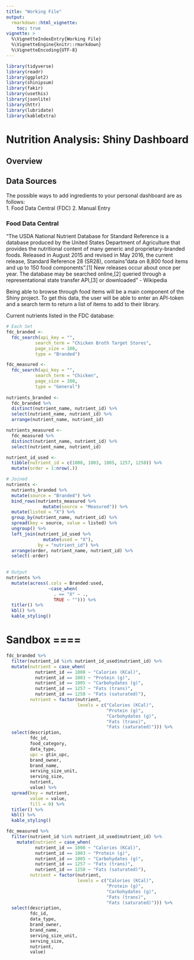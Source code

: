 ```yaml
---
title: "Working File"
output:
  rmarkdown::html_vignette:
    toc: true
vignette: >
  %\VignetteIndexEntry{Working File}
  %\VignetteEngine{knitr::rmarkdown}
  %\VignetteEncoding{UTF-8}
---
```


```r
library(tidyverse)
library(readr)
library(ggplot2)
library(shinipsum)
library(fakir)
library(usethis)
library(jsonlite)
library(httr)
library(lubridate)
library(kableExtra)
```

# Nutrition Analysis: Shiny Dashboard
## Overview


## Data Sources
The possible ways to add ingredients to your personal dashboard are as follows:  
   1. Food Data Central (FDC)
   2. Manual Entry

### Food Data Central
"The USDA National Nutrient Database for Standard Reference is a database produced by the United States Department of Agriculture that provides the nutritional content of many generic and proprietary-branded foods. Released in August 2015 and revised in May 2016, the current release, Standard Reference 28 (SR28), contains "data on 8,800 food items and up to 150 food components".[1] New releases occur about once per year. The database may be searched online,[2] queried through a representational state transfer API,[3] or downloaded"  - Wikipedia

Being able to browse through food items will be a main component of the Shiny project.  To get this data, the user will be able to enter an API-token and a search term to return a list of items to add to their library.  

Current nutrients listed in the FDC database:  
```r
# Each Set
fdc_branded <- 
  fdc_search(api_key = "",
           search_term = "Chicken Broth Target Stores",
           page_size = 100,
           type = "Branded")

fdc_measured <- 
  fdc_search(api_key = "",
           search_term = "Chicken",
           page_size = 100,
           type = "General")
  
nutrients_branded <- 
  fdc_branded %>% 
  distinct(nutrient_name, nutrient_id) %>% 
  select(nutrient_name, nutrient_id) %>% 
  arrange(nutrient_name, nutrient_id)

nutrients_measured <- 
  fdc_measured %>% 
  distinct(nutrient_name, nutrient_id) %>% 
  select(nutrient_name, nutrient_id)

nutrient_id_used <- 
  tibble(nutrient_id = c(1008, 1003, 1005, 1257, 1258)) %>% 
  mutate(order = 1:nrow(.))

# Joined
nutrients <- 
  nutrients_branded %>% 
  mutate(source = "Branded") %>% 
  bind_rows(nutrients_measured %>% 
              mutate(source = "Measured")) %>% 
  mutate(listed = "X") %>% 
  group_by(nutrient_name, nutrient_id) %>% 
  spread(key = source, value = listed) %>% 
  ungroup() %>% 
  left_join(nutrient_id_used %>% 
              mutate(used = "X"),
            by = "nutrient_id") %>% 
  arrange(order, nutrient_name, nutrient_id) %>% 
  select(-order)
  

# Output
nutrients %>% 
  mutate(across(.cols = Branded:used,
                ~case_when(
                  . == "X" ~ .,
                  TRUE ~ ""))) %>% 
  titler() %>% 
  kbl() %>% 
  kable_styling()
```



# Sandbox ====
```r
fdc_branded %>% 
  filter(nutrient_id %in% nutrient_id_used$nutrient_id) %>% 
  mutate(nutrient = case_when(
           nutrient_id == 1008 ~ "Calories (KCal)",
           nutrient_id == 1003 ~ "Protein (g)",
           nutrient_id == 1005 ~ "Carbohydates (g)",
           nutrient_id == 1257 ~ "Fats (trans)",
           nutrient_id == 1258 ~ "Fats (saturated)"),
         nutrient = factor(nutrient, 
                           levels = c("Calories (KCal)", 
                                      "Protein (g)", 
                                      "Carbohydates (g)",
                                      "Fats (trans)", 
                                      "Fats (saturated)"))) %>%  
  select(description,
         fdc_id,
         food_category,
         data_type,
         upc = gtin_upc,
         brand_owner,
         brand_name,
         serving_size_unit,
         serving_size,
         nutrient,
         value) %>% 
  spread(key = nutrient, 
         value = value, 
         fill = 0) %>% 
  titler() %>% 
  kbl() %>% 
  kable_styling()

fdc_measured %>% 
  filter(nutrient_id %in% nutrient_id_used$nutrient_id) %>% 
    mutate(nutrient = case_when(
           nutrient_id == 1008 ~ "Calories (KCal)",
           nutrient_id == 1003 ~ "Protein (g)",
           nutrient_id == 1005 ~ "Carbohydates (g)",
           nutrient_id == 1257 ~ "Fats (trans)",
           nutrient_id == 1258 ~ "Fats (saturated)"),
         nutrient = factor(nutrient, 
                           levels = c("Calories (KCal)", 
                                      "Protein (g)", 
                                      "Carbohydates (g)",
                                      "Fats (trans)", 
                                      "Fats (saturated)"))) %>% 
  select(description,
         fdc_id,
         data_type,
         brand_owner,
         brand_name,
         serving_size_unit,
         serving_size,
         nutrient,
         value)
  

```




